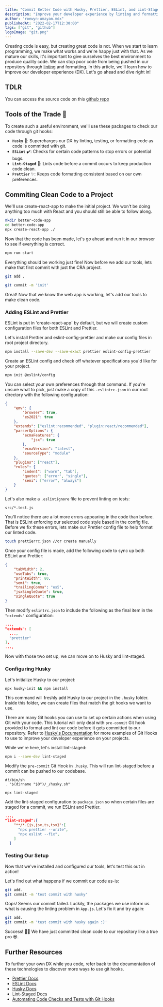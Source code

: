 ```yaml
---
title: "Commit Better Code with Husky, Prettier, ESLint, and Lint-Staged"
description: "Improve your developer experience by linting and formatting your code through git hooks."
author: "roewyn-umayam.mdx"
publishedAt: "2022-02-17T12:30:00"
tags: ["git", "github"]
logoImage: "git.png"
---
```


Creating code is easy, but creating great code is not. When we start to learn programming, we make what works and we're happy just with that. As we mature our skills, it's important to give ourselves the best environment to produce quality code. We can stop poor code from being pushed in our repository through [linting](https://stackoverflow.com/questions/8503559/what-is-linting) and formatting. In this article, we'll learn how to improve our developer experience (DX). Let's go ahead and dive right in!

## TDLR

You can access the source code on this [github repo](https://github.com/Umayarz18/commit-better-code-with-husky-prettier-eslint-lint-staged)

## Tools of the Trade 🧰

To create such a useful environment, we'll use these packages to check our code through git hooks:

- **`Husky`** 🐶: Supercharges our DX by linting, testing, or formatting code as code is committed with git.
- **`ESLint`** ✔️: Checks for certain code patterns to stop errors or potential bugs.
- **`Lint-Staged`** 🔧: Lints code before a commit occurs to keep production code clean.
- **`Prettier`** ✨: Keeps code formatting consistent based on our own preferences.

## Commiting Clean Code to a Project

We'll use create-react-app to make the initial project. We won't be doing anything too much with React and you should still be able to follow along.

```Bash
mkdir better-code-app
cd better-code-app
npx create-react-app ./
```

Now that the code has been made, let's go ahead and run it in our browser to see if everything is correct.

```Bash
npm run start
```

Everything should be working just fine! Now before we add our tools, lets make that first commit with just the CRA project.

```Bash
git add .

git commit -m 'init'
```

Great! Now that we know the web app is working, let's add our tools to make clean code.

### Adding ESLint and Prettier

ESLint is put in 'create-react-app` by default, but we will create custom configuration files for both ESLint and Prettier.

Let's install Prettier and eslint-config-prettier and make our config files in root project directory.

```Bash
npm install --save-dev --save-exact prettier eslint-config-prettier
```

Create an ESLint config and check off whatever specifications you'd like for your project.

```Bash
npm init @eslint/config 
```
You can select your own preferences through that command. If you're unsure what to pick, just make a copy of this `.eslintrc.json` in our root directory with the following configuration:

```JSON:.eslintrc.json
{
	"env": {
		"browser": true,
		"es2021": true
	},
	"extends": ["eslint:recommended", "plugin:react/recommended"],
	"parserOptions": {
		"ecmaFeatures": {
			"jsx": true
		},
		"ecmaVersion": "latest",
		"sourceType": "module"
	},
	"plugins": ["react"],
	"rules": {
		"indent": ["warn", "tab"],
		"quotes": ["error", "single"],
		"semi": ["error", "always"]
	}
}
```

Let's also make a `.eslintignore` file to prevent linting on tests:
```Markup
src/*.test.js
```

You'll notice there are a lot more errors appearing in the code than before. 
That is ESLint enforcing our selected code style based in the config file. 
Before we fix these errors, lets make our Prettier config file to help format 
our linted code.

```Bash
touch prettierrc.json //or create manually
```

Once your config file is made, add the following code to sync up both ESLint and Prettier:

```JSON:prettierrc.json
{
	"tabWidth": 2,
	"useTabs": true,
	"printWidth": 80,
	"semi": true,
	"trailingComma": "es5",
	"jsxSingleQuote": true,
	"singleQuote": true
}
```

Then modify `eslintrc.json` to include the following as the final item in the `"extends"` configuration:

```JSON
...,
"extends": [
  ...,
  "prettier"
],
...,
```

Now with those two set up, we can move on to Husky and lint-staged.

### Configuring Husky

Let's initialize Husky to our project:
```Bash
npx husky-init && npm install       
```
This command will freshly add Husky to our project in the `.husky` folder. Inside this folder, we can create files that match the git hooks we want to use. 

There are many Git hooks you can use to set up certain actions when using Git with your code. This tutorial will only deal with `pre-commit` Git hook provided to format and lint our code before it gets committed to our repository. Refer to [Husky's Documentation](https://typicode.github.io/husky/#/) for more examples of Git Hooks to use to improve your developer experience on your projects.

While we're here, let's install lint-staged:

```Bash
npm i --save-dev lint-staged
```

Modify the `pre-commit` Git Hook in `.husky`. This will run lint-staged before a commit can be pushed to our codebase.

```Shell
#!/bin/sh
. "$(dirname "$0")/_/husky.sh"

npx lint-staged
```

Add the lint-staged configuration to `package.json` so when certain files are staged for a commit, we run ESLint and Prettier.

```JSON:package.json
...,
"lint-staged":{
    "**/*.{js,jsx,ts,tsx}":[
      "npx prettier --write",
      "npx eslint --fix",
    ]
  }
```

### Testing Our Setup

Now that we've installed and configured our tools, let's test this out in action!

Let's find out what happens if we commit our code as-is:

```Bash
git add.
git commit -m 'test commit with husky'
```

Oops! Seems our commit failed. Luckily, the packages we use inform us what is causing the linting problem in `App.js`. Let's fix it and try again:

```Bash
git add.
git commit -m 'test commit with husky again :)'
```

Success! 🥳🥳 We have just committed clean code to our repository like a true pro 😎. 


## Further Resources

To further your own DX while you code, refer back to the documentation 
of these technologies to discover more ways to use git hooks.

- [Prettier Docs](https://prettier.io/)
- [ESLint Docs](https://eslint.org/)
- [Husky Docs](https://typicode.github.io/husky/#/)
- [Lint-Staged Docs](https://github.com/okonet/lint-staged)
- [Automating Code Checks and Tests with Git Hooks](https://www.antstack.io/blog/adding-git-hooks-to-your-project/)

